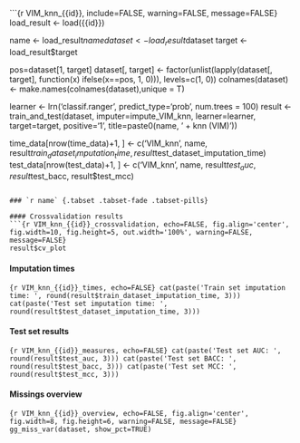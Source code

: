 ```{r VIM_knn_{{id}}, include=FALSE, warning=FALSE, message=FALSE}
load_result <- load({{id}})

name <- load_result$name
dataset <- load_result$dataset
target <- load_result$target

pos=dataset[1, target]
dataset[, target] <- factor(unlist(lapply(dataset[, target], function(x) ifelse(x==pos, 1, 0))), levels=c(1, 0))
colnames(dataset) <- make.names(colnames(dataset),unique = T)

learner <- lrn('classif.ranger', predict_type='prob', num.trees = 100)
result <- train_and_test(dataset, imputer=impute_VIM_knn, learner=learner, target=target, positive='1', title=paste0(name, ' + knn (VIM)'))

time_data[nrow(time_data)+1, ] <- c('VIM_knn', name, result$train_dataset_imputation_time, result$test_dataset_imputation_time)
test_data[nrow(test_data)+1, ] <- c('VIM_knn', name, result$test_auc, result$test_bacc, result$test_mcc)
```

### `r name` {.tabset .tabset-fade .tabset-pills}

#### Crossvalidation results
```{r VIM_knn_{{id}}_crossvalidation, echo=FALSE, fig.align='center', fig.width=10, fig.height=5, out.width='100%', warning=FALSE, message=FALSE}
result$cv_plot
```

#### Imputation times
```{r VIM_knn_{{id}}_times, echo=FALSE}
cat(paste('Train set imputation time: ', round(result$train_dataset_imputation_time, 3)))
cat(paste('Test set imputation time: ', round(result$test_dataset_imputation_time, 3)))
```

#### Test set results
```{r VIM_knn_{{id}}_measures, echo=FALSE}
cat(paste('Test set AUC: ', round(result$test_auc, 3)))
cat(paste('Test set BACC: ', round(result$test_bacc, 3)))
cat(paste('Test set MCC: ', round(result$test_mcc, 3)))
```

#### Missings overview
```{r VIM_knn_{{id}}_overview, echo=FALSE, fig.align='center', fig.width=8, fig.height=6, warning=FALSE, message=FALSE}
gg_miss_var(dataset, show_pct=TRUE)
```
